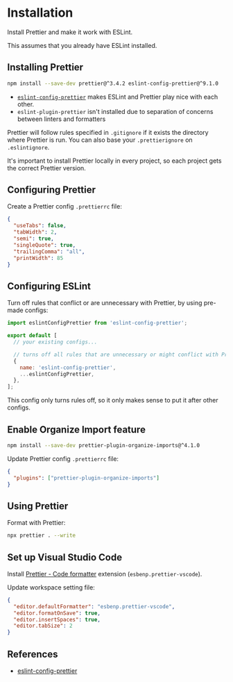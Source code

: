 # Installation

Install Prettier and make it work with ESLint.

This assumes that you already have ESLint installed.


## Installing Prettier

```sh npm2yarn
npm install --save-dev prettier@^3.4.2 eslint-config-prettier@^9.1.0
```

- [`eslint-config-prettier`](https://github.com/prettier/eslint-config-prettier#installation) makes ESLint and Prettier play nice with each other.
- `eslint-plugin-prettier` isn't installed due to separation of concerns between linters and formatters

Prettier will follow rules specified in `.gitignore` if it exists the directory where Prettier is run. You can also base your `.prettierignore` on `.eslintignore`.

It's important to install Prettier locally in every project, so each project gets the correct Prettier version.


## Configuring Prettier

Create a Prettier config `.prettierrc` file:
```json filename=".prettierrc"
{
  "useTabs": false,
  "tabWidth": 2,
  "semi": true,
  "singleQuote": true,
  "trailingComma": "all",
  "printWidth": 85
}
```


## Configuring ESLint

Turn off rules that conflict or are unnecessary with Prettier, by using pre-made configs:
```js filename="eslint.config.mjs"
import eslintConfigPrettier from 'eslint-config-prettier';

export default [
  // your existing configs...

  // turns off all rules that are unnecessary or might conflict with Prettier.
  {
    name: 'eslint-config-prettier',
    ...eslintConfigPrettier,
  },
];
```

This config only turns rules off, so it only makes sense to put it after other configs.


## Enable Organize Import feature

```sh npm2yarn
npm install --save-dev prettier-plugin-organize-imports@^4.1.0
```

Update Prettier config `.prettierrc` file:
```json filename=".prettierrc"
{
  "plugins": ["prettier-plugin-organize-imports"]
}
```


## Using Prettier

Format with Prettier:
```sh
npx prettier . --write
```


## Set up Visual Studio Code

Install [Prettier - Code formatter](https://marketplace.visualstudio.com/items?itemName=esbenp.prettier-vscode) extension (`esbenp.prettier-vscode`).

Update workspace setting file:
```json filename=".vscode/settings.json"
{
  "editor.defaultFormatter": "esbenp.prettier-vscode",
  "editor.formatOnSave": true,
  "editor.insertSpaces": true,
  "editor.tabSize": 2
}
```

## References

- [eslint-config-prettier](https://github.com/prettier/eslint-config-prettier)
